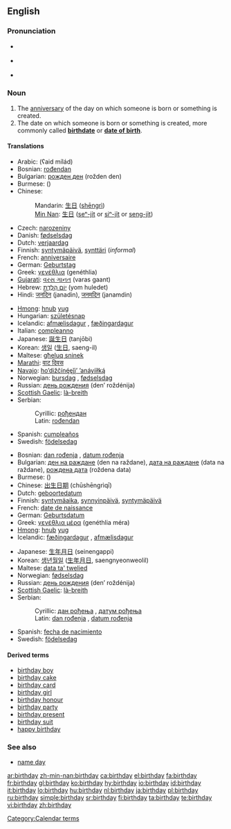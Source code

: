 {{wikipedia}}
==English==

===Pronunciation===
* {{italbrac|[[RP]]}} {{IPA|/ˈbɜːθ.deɪ/}}
* {{italbrac|US}} {{IPA|/ˈbɝθ.deɪ/}}
* {{audio|en-us-birthday.ogg|Audio (US)}}

===Noun===
{{en-noun}}

# The [[anniversary]] of the day on which someone is born or something is created.
# The date on which someone is born or something is created, more commonly called '''[[birthdate]]''' or '''[[date of birth]]'''.<!--This is not an abbreviation of "birthday": abbreviation: [[DOB]] (''[[date of birth]].'')-->

====Translations====
{{trans-top|anniversary}}
* Arabic: {{Arab|[[عيد ميلاد]]}} {{m}} (ʕaid mílád)
* Bosnian: [[rođendan#Bosnian|rođendan]] {{m}}
* Bulgarian: [[рожден ден]] (rožden den)
* Burmese: ({{IPA|/mwèː.nḛː/}})
* Chinese:
*: Mandarin: [[生日]] ([[shēngrì]])
*: [[Min Nan]]: [[生日]] ([[seⁿ-ji̍t]] or [[siⁿ-ji̍t]] or [[seng-ji̍t]])
* Czech: [[narozeniny]] {{f|p}}
* Danish: [[fødselsdag]] {{c}}
* Dutch: [[verjaardag]] {{m}}
* Finnish: [[syntymäpäivä]], [[synttäri]] (''informal'')
* French: [[anniversaire]] {{m}}
* German: [[Geburtstag]] {{m}}
* Greek: [[γενέθλια]] (genéthlia)
* [[Gujarati]]: [[વરસ ગાનત]] (varas gaant)
* Hebrew: [[יום הולדת|יוֹם הֻלֶּדֶת]] (yom huledet) {{m}}
* Hindi: [[जनदिन]] (janadin), [[जनमदिन]] (janamdin)
{{trans-mid}}
* [[Hmong]]: [[hnub]] [[yug]]
* Hungarian: [[születésnap]]
* Icelandic: [[afmælisdagur]] {{m}}, [[fæðingardagur]] {{m}}
* Italian: [[compleanno]] {{m}}
* Japanese: [[誕生日]] (tanjōbi)
* Korean: [[생일]] ([[生日]], saeng-il)
* Maltese: [[għeluq sninek]]
* [[Marathi]]: [[वाट दिवस]]
* [[Navajo]]: [[hoʼdižčínę́ęǰįʼ ʼanáyííłką́]]
* Norwegian: [[bursdag]] {{m}}, [[fødselsdag]] {{m}}
* Russian: [[день рождения]] (den’ roždénija) {{m}}
* [[Scottish Gaelic]]: [[là-breith]] {{m}}
* Serbian:
*: Cyrillic: [[рођендан#Serbian|рођендан]] {{m}}
*: Latin: [[rođendan#Serbian|rođendan]] {{m}}
* Spanish: [[cumpleaños]] {{m}}
* Swedish: [[födelsedag]] {{c}}
{{trans-bottom}}

{{trans-top|date of birth}}
* Bosnian: [[dan rođenja#Bosnian|dan rođenja]] {{m}}, [[datum rođenja#Bosnian|datum rođenja]] {{m}}
* Bulgarian: [[ден на раждане]] (den na raždane), [[дата на раждане]] (data na raždane), [[рождена дата]] (roždena data)
* Burmese: ({{IPA|/mwèː.nḛː/}})
* Chinese: [[出生日期]] (chūshēngrìqī)
* Dutch: [[geboortedatum]] {{m}}
* Finnish: [[syntymäaika]], [[synnyinpäivä]], [[syntymäpäivä]]
* French: [[date de naissance]] {{f}}
* German: [[Geburtsdatum]] {{n}}
* Greek: [[γενέθλια μέρα]] (genéthlia méra) {{f}}
* [[Hmong]]: [[hnub]] [[yug]]
* Icelandic: [[fæðingardagur]] {{m}}, [[afmælisdagur]] {{m}}
{{trans-mid}}
* Japanese: [[生年月日]] (seinengappi)
* Korean: [[생년월일]] ([[生年月日]], saengnyeonweolil)
* Maltese: [[data ta' twelied]]
* Norwegian: [[fødselsdag]] {{m}}
* Russian: [[день рождения]] (den’ roždénija) {{m}}
* [[Scottish Gaelic]]: [[là-breith]] {{m}}
* Serbian:
*: Cyrillic: [[дан рођења#Serbian|дан рођења]] {{m}}, [[датум рођења#Serbian|датум рођења]] {{m}}
*: Latin: [[dan rođenja#Serbian|dan rođenja]] {{m}}, [[datum rođenja#Serbian|datum rođenja]] {{m}}
* Spanish: [[fecha de nacimiento]]  {{f}}
* Swedish: [[födelsedag]] {{c}}
{{trans-bottom}}

====Derived terms====
* [[birthday boy]]
* [[birthday cake]]
* [[birthday card]]
* [[birthday girl]]
* [[birthday honour]]
* [[birthday party]]
* [[birthday present]]
* [[birthday suit]]
* [[happy birthday]]

===See also===
* [[name day]]

[[Category:Calendar terms]]

[[ar:birthday]]
[[zh-min-nan:birthday]]
[[ca:birthday]]
[[el:birthday]]
[[fa:birthday]]
[[fr:birthday]]
[[gl:birthday]]
[[ko:birthday]]
[[hy:birthday]]
[[io:birthday]]
[[id:birthday]]
[[it:birthday]]
[[lo:birthday]]
[[hu:birthday]]
[[nl:birthday]]
[[ja:birthday]]
[[pl:birthday]]
[[ru:birthday]]
[[simple:birthday]]
[[sr:birthday]]
[[fi:birthday]]
[[ta:birthday]]
[[te:birthday]]
[[vi:birthday]]
[[zh:birthday]]